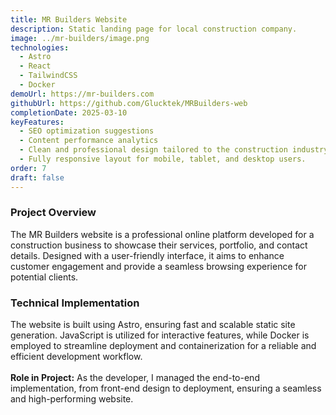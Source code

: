 ```yaml
---
title: MR Builders Website
description: Static landing page for local construction company.
image: ../mr-builders/image.png
technologies:
  - Astro
  - React
  - TailwindCSS
  - Docker
demoUrl: https://mr-builders.com
githubUrl: https://github.com/Glucktek/MRBuilders-web
completionDate: 2025-03-10
keyFeatures:
  - SEO optimization suggestions
  - Content performance analytics
  - Clean and professional design tailored to the construction industry.
  - Fully responsive layout for mobile, tablet, and desktop users.
order: 7
draft: false
---
```


### **Project Overview**

The MR Builders website is a professional online platform developed for a construction business to showcase their services, portfolio, and contact details. Designed with a user-friendly interface, it aims to enhance customer engagement and provide a seamless browsing experience for potential clients.

### **Technical Implementation**

The website is built using Astro, ensuring fast and scalable static site generation. JavaScript is utilized for interactive features, while Docker is employed to streamline deployment and containerization for a reliable and efficient development workflow.\
\
**Role in Project:**
As the developer, I managed the end-to-end implementation, from front-end design to deployment, ensuring a seamless and high-performing website.
